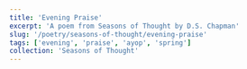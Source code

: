 ```yaml
---
title: 'Evening Praise'
excerpt: 'A poem from Seasons of Thought by D.S. Chapman'
slug: '/poetry/seasons-of-thought/evening-praise'
tags: ['evening', 'praise', 'ayop', 'spring']
collection: 'Seasons of Thought'
---
```


<Audio src="/evening-praise.mp3"/>

Night skies, bright moon,  
stars that pierce the soul.  
pricking a tear at each puncture—  
sweet as well-spent sweat.  
 &emsp; For I forgot how good it is.  
 &emsp; to praise the Lord.

_Part of the Book [Seasons of Thought](/poetry/seasons-of-thought)_
